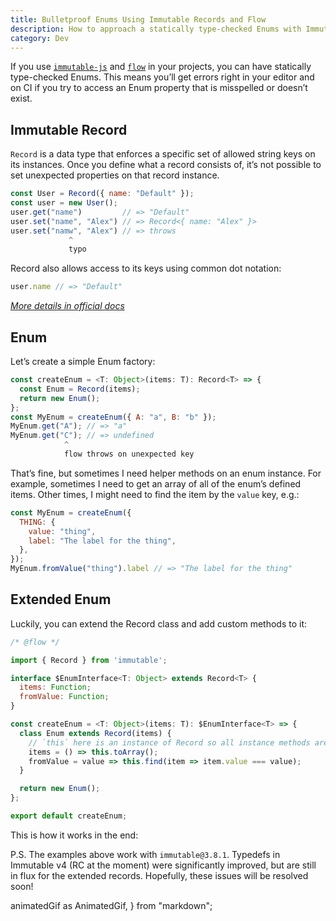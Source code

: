 ```yaml
---
title: Bulletproof Enums Using Immutable Records and Flow
description: How to approach a statically type-checked Enums with Immutable.js.
category: Dev
---
```


If you use [`immutable-js`](http://facebook.github.io/immutable-js/) and [`flow`](https://flow.org) in your projects, you can have statically type-checked Enums. This means you’ll get errors right in your editor and on CI if you try to access an Enum property that is misspelled or doesn’t exist.

## Immutable Record
`Record` is a data type that enforces a specific set of allowed string keys on its instances. Once you define what a record consists of, it’s not possible to set unexpected properties on that record instance.

```js
const User = Record({ name: "Default" });
const user = new User();
user.get("name")         // => "Default"
user.set("name", "Alex") // => Record<{ name: "Alex" }>
user.set("namw", "Alex") // => throws
             ^
             typo
```

Record also allows access to its keys using common dot notation:

```js
user.name // => "Default"
```

[_More details in official docs_](http://facebook.github.io/immutable-js/docs/#/Record)

## Enum
Let’s create a simple Enum factory:

```js
const createEnum = <T: Object>(items: T): Record<T> => {
  const Enum = Record(items);
  return new Enum();
};
const MyEnum = createEnum({ A: "a", B: "b" });
MyEnum.get("A"); // => "a"
MyEnum.get("C"); // => undefined
            ^
            flow throws on unexpected key
```

That’s fine, but sometimes I need helper methods on an enum instance. For example, sometimes I need to get an array of all of the enum’s defined items. Other times, I might need to find the item by the `value` key, e.g.:

```js
const MyEnum = createEnum({
  THING: {
    value: "thing",
    label: "The label for the thing",
  },
});
MyEnum.fromValue("thing").label // => "The label for the thing"
```

## Extended Enum
Luckily, you can extend the Record class and add custom methods to it:

```js
/* @flow */

import { Record } from 'immutable';

interface $EnumInterface<T: Object> extends Record<T> {
  items: Function;
  fromValue: Function;
}

const createEnum = <T: Object>(items: T): $EnumInterface<T> => {
  class Enum extends Record(items) {
    // `this` here is an instance of Record so all instance methods are available!
    items = () => this.toArray();
    fromValue = value => this.find(item => item.value === value);
  }

  return new Enum();
};

export default createEnum;
```

This is how it works in the end:

<AnimatedGif
  img={enumAnimatedGif}
  placement="bleed"
/>

P.S. The examples above work with `immutable@3.8.1`. Typedefs in Immutable v4 (RC at the moment) were significantly improved, but are still in flux for the extended records. Hopefully, these issues will be resolved soon!


<!-- ----------------------------------------------------------------------- -->

  animatedGif as AnimatedGif,
} from "markdown";

